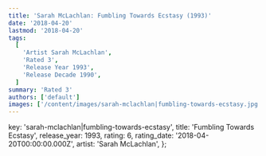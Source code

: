 ```yaml
---
title: 'Sarah McLachlan: Fumbling Towards Ecstasy (1993)'
date: '2018-04-20'
lastmod: '2018-04-20'
tags:
  [
    'Artist Sarah McLachlan',
    'Rated 3',
    'Release Year 1993',
    'Release Decade 1990',
  ]
summary: 'Rated 3'
authors: ['default']
images: ['/content/images/sarah-mclachlan|fumbling-towards-ecstasy.jpg']
---
```


  key: 'sarah-mclachlan|fumbling-towards-ecstasy',
  title: 'Fumbling Towards Ecstasy',
  release_year: 1993,
  rating: 6,
  rating_date: '2018-04-20T00:00:00.000Z',
  artist: 'Sarah McLachlan',
};

<MusicRating data={data} />

